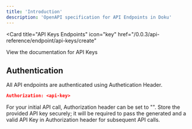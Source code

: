```yaml
---
title: 'Introduction'
description: 'OpenAPI specification for API Endpoints in Doku'
---
```


<Card
  title="API Keys Endpoints"
  icon="key"
  href="/0.0.3/api-reference/endpoint/api-keys/create"
>
  View the documentation for API Keys
</Card>

## Authentication

All API endpoints are authenticated using Authetication Header.

```json
Authorization: <api-key>
```

<Info>
For your initial API call, Authorization header can be set to "".
Store the provided API key securely; it will be required to pass the generated and a valid API Key in Authorization header for subsequent API calls.
</Info>